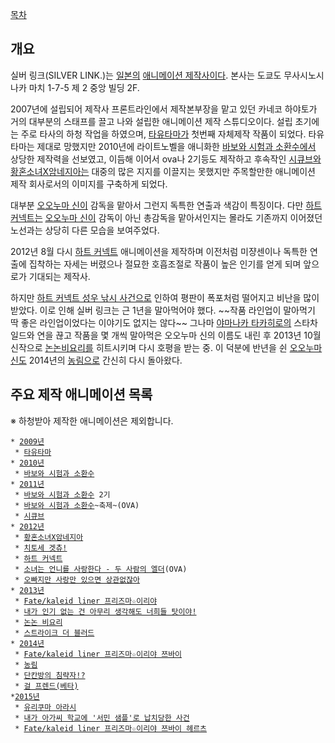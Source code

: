 [[목차]]
== 개요 ==
실버 링크(SILVER LINK.)는 [[일본]]의 [[애니메이션 제작사]]이다. 본사는 도쿄도 무사시노시 나카 마치 1-7-5 제 2 중앙 빌딩 2F.

2007년에 설립되어 제작사 프론트라인에서 제작본부장을 맡고 있던 카네코 하야토가 거의 대부분의 스태프를 끌고 나와 설립한 애니메이션 제작 스튜디오이다. 설립 초기에는 주로 타사의 하청 작업을 하였으며, [[타유타마]]가 첫번째 자체제작 작품이 되었다. 타유타마는 제대로 망했지만 2010년에 라이트노벨을 애니화한 [[바보와 시험과 소환수]]에서 상당한 제작력을 선보였고, 이듬해 이어서 ova나 2기등도 제작하고 후속작인 [[시큐브]]와 [[황혼소녀X암네지아]]는 대중의 많은 지지를 이끌지는 못했지만 주목할만한 애니메이션 제작 회사로서의 이미지를 구축하게 되었다.

대부분 [[오오누마 신]]이 감독을 맡아서 그런지 독특한 연출과 색감이 특징이다. 다만 [[하트 커넥트]]는 [[오오누마 신]]이 감독이 아닌 총감독을 맡아서인지는 몰라도 기존까지 이어졌던 노선과는 상당히 다른 모습을 보여주었다.

2012년 8월 다시 [[하트 커넥트]] 애니메이션을 제작하며 이전처럼 미쟝센이나 독특한 연출에 집착하는 자세는 버렸으나 절묘한 호흡조절로 작품이 높은 인기를 얻게 되며 앞으로가 기대되는 제작사.

하지만 [[하트 커넥트 성우 낚시 사건]]으로 인하여 평판이 폭포처럼 떨어지고 비난을 많이 받았다. 이로 인해 실버 링크는 근 1년을 말아먹어야 했다. ~~작품 라인업이 말아먹기 딱 좋은 라인업이었다는 이야기도 없지는 않다~~ 그나마 [[야마나카 타카히로]]의 스타차일드와 연을 끊고 작품을 몇 개씩 말아먹은 오오누마 신의 이름도 내린 후 2013년 10월 신작으로 [[논논비요리]]를 히트시키며 다시 호평을 받는 중. 이 덕분에 반년을 쉰 [[오오누마 신]]도 2014년의 [[농림]]으로 간신히 다시 돌아왔다. 
== 주요 제작 애니메이션 목록 ==
※ 하청받아 제작한 애니메이션은 제외합니다.

 * [[2009년]]
  * [[타유타마]]
 * [[2010년]]
  * [[바보와 시험과 소환수]]
 * [[2011년]]
  * [[바보와 시험과 소환수]] 2기
  * [[바보와 시험과 소환수]]~축제~(OVA)
  * [[시큐브]]
 * [[2012년]]
  * [[황혼소녀X암네지아]]
  * [[치토세 겟츄!]]
  * [[하트 커넥트]]
  * [[소녀는 언니를 사랑한다 - 두 사람의 엘더]](OVA)
  * [[오빠지만 사랑만 있으면 상관없잖아]]
 * [[2013년]]
  * [[Fate/kaleid liner 프리즈마☆이리야]]
  * [[내가 인기 없는 건 아무리 생각해도 너희들 탓이야!]]
  * [[논논 비요리]]
  * [[스트라이크 더 블러드]]
 * [[2014년]]
  * [[Fate/kaleid liner 프리즈마☆이리야|Fate/kaleid liner 프리즈마☆이리야 쯔바이]]
  * [[농림]]
  * [[단칸방의 침략자!%3F|단칸방의 침략자!?]]
  * [[걸 프렌드(베타)]]
 *[[2015년]]
  * [[유리쿠마 아라시]]
  * [[내가 아가씨 학교에 '서민 샘플'로 납치당한 사건]]
  * [[Fate/kaleid liner 프리즈마☆이리야|Fate/kaleid liner 프리즈마☆이리야 쯔바이 헤르츠]]
